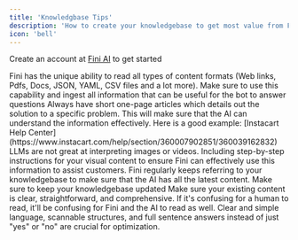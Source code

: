 ```yaml
---
title: 'Knowledgbase Tips'
description: 'How to create your knowledgebase to get most value from Fini'
icon: 'bell'
---
```


<Tip>Create an account at [Fini AI](https://app.usefini.com) to get started</Tip>

<Card title="Use all information" icon="envelope" iconType="duotone">
  Fini has the unique ability to read all types of content formats (Web links, Pdfs, Docs, JSON, YAML, CSV files and a lot more). Make sure to use this capability and ingest all information that can be useful for the bot to answer questions 
</Card>

<Card title="One page articles" icon="file" iconType="duotone">
  Always have short one-page articles which details out the solution to a specific problem. This will make sure that the AI can understand the information effectively. Here is a good example: [Instacart Help Center](https://www.instacart.com/help/section/360007902851/360039162832)
</Card>

<Card title="Add Explanatory Text to Images, Videos and Flowcharts" icon="pen-to-square" iconType="duotone">
  LLMs are not great at interpreting images or videos. Including step-by-step instructions for your visual content to ensure Fini can effectively use this information to assist customers.
</Card>

<Card title="Update your knowledgebase" icon="lightbulb" iconType="duotone">
  Fini regularly keeps referring to your knowledgebase to make sure that the AI has all the latest content. Make sure to keep your knowledgebase updated
</Card>

<Card title="Clear explanations" icon="circle-check" iconType="duotone">
  Make sure your existing content is clear, straightforward, and comprehensive. If it's confusing for a human to read, it'll be confusing for Fini and the AI to read as well. Clear and simple language, scannable structures, and full sentence answers instead of just "yes" or "no" are crucial for optimization.
</Card>

<br/>

